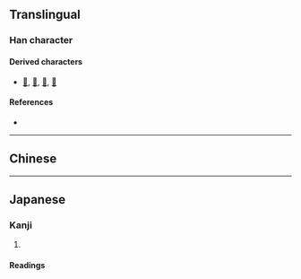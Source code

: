 {{character info/new}}
==Translingual==

===Han character===
{{Han char|rn=61|rad=心|as=06|sn=10|four=|canj=HWP,XXHWP|ids=⿱囟心}}

====Derived characters====
* [[𦃞]], [[𧏀]], [[𧪳]], [[顖]]

====References====
* {{Han ref|kx=0384.200|dkj=10562|dj=0715.030|hdz=42292.010|uh=6056|ud=24662}}

----

==Chinese==
{{zh-see|思|a}}

----

==Japanese==

===Kanji===
{{ja-kanji|rs=心06}}

# {{form of|ja|ancient form|sort=心06|思|cat=ancient forms}}

====Readings====
{{ja-readings|goon=[[し]] (shi)|kanon=[[し]] (shi)|kun=[[おもう]] (omou)}}